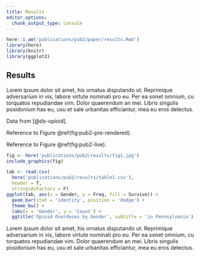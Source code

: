 ```yaml
---
title: Results
editor_options:
  chunk_output_type: console
---
```


```r
here::i_am('publications/pub2/paper/results.Rmd')
library(here)
library(knitr)
library(ggplot2)
```

## Results

Lorem ipsum dolor sit amet, his ornatus disputando ut.
Reprimique adversarium in vix, labore virtute nominati pro eu.
Per ea sonet omnium, cu torquatos repudiandae vim. Dolor quaerendum an mei.
Libris singulis posidonium has eu, usu et sale urbanitas efficiantur, mea eu eros delectus.

Data from [@ds-opioid].

Reference to Figure \@ref(fig:pub2-pre-rendered).

Reference to Figure \@ref(fig:pub2-live).

```r
fig <- here('publications/pub2/results/fig1.jpg')
include_graphics(fig)
```

```r
tab <- read.csv(
  here('publications/pub2/results/table1.csv'),
  header = T,
  stringsAsFactors = F)
ggplot(tab, aes(x = Gender, y = Freq, fill = Survive)) + 
  geom_bar(stat = 'identity', position = 'dodge') +
  theme_bw() +
  labs(x = 'Gender', y = 'Count') + 
  ggtitle('Opioid Overdoses by Gender', subtitle = 'in Pennsylvania')
```


Lorem ipsum dolor sit amet, his ornatus disputando ut.
Reprimique adversarium in vix, labore virtute nominati pro eu.
Per ea sonet omnium, cu torquatos repudiandae vim. Dolor quaerendum an mei.
Libris singulis posidonium has eu, usu et sale urbanitas efficiantur, mea eu eros delectus.
